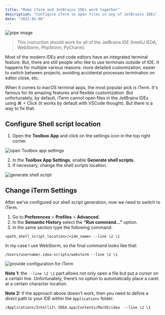 ```yaml
---
title: "Make iTerm and JetBrains IDEs work together"
description: "Configure iTerm to open files in any of JetBrains IDEs"
date: "2022-01-06"
---
```


![pipe image](./hero.jpg)

> This instruction should work for all of the JetBrains IDE (IntelliJ IEDA, WebStorm, PhpStorm, PyCharm).

Most of the modern IDEs and code editors have an integrated terminal feature. But, there are still people who like to use terminals outside of IDE. It happens for multiple various reasons: more detailed customization, easier to switch between projects, avoiding accidental processes termination on editor close, etc.

When it comes to macOS terminal apps, the most popular pick is iTerm. It's famous for its amazing features and flexible customization. But unfortunately, by default, iTerm cannot open files in the JetBrains IDEs using ⌘ + Click (it works by default with VSCode thought). But there is a way to fix that.

## Configure Shell script location

1. Open the **Toolbox App** and click on the settings icon in the top right corner.

![open Toolbox app settings](./guide-1.png)

2. In the **Toolbox App Settings**, enable **Generate shell scripts**.
3. If necessary, change the shell scripts location.

![generate shell script](./guide-2.png)

## Change iTerm Settings

After we’ve configured our shell script generation, now we need to switch to iTerm.

1. Go to **Preferences** > **Profiles** > **Advanced**.
2. In the **Semantic History** select the **“Run command...”** option.
3. In the same section type the following command:

```
<path_shell_script_location>/<ide_name> --line \2 \1
```

In my case I use WebStorm, so the final command looks like that:

```
/Users/username/.idea-scripts/webstorm --line \2 \1
```

![provide configuration for iTerm](./guide-3.png)

**Note 1:** the `--line \2 \1` part allows not only open a file but put a cursor on a certain line. Unfortunately, there’s no option to automatically place a caret at a certain character location.

**Note 2:** if the approach above doesn't work, then you need to define a direct path to your IDE within the `Applications` folder:

```
/Applications/IntelliJ\ IDEA.app/Contents/MacOS/idea  --line \2 \1
```
